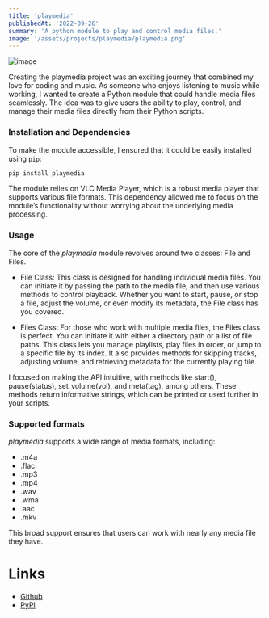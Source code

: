 ```yaml
---
title: 'playmedia'
publishedAt: '2022-09-26'
summary: 'A python module to play and control media files.'
image: '/assets/projects/playmedia/playmedia.png'
---
```


![image](/assets/projects/playmedia/playmedia.png)

Creating the playmedia project was an exciting journey that combined my love for coding and music. As someone who enjoys listening to music while working, I wanted to create a Python module that could handle media files seamlessly. The idea was to give users the ability to play, control, and manage their media files directly from their Python scripts.

### Installation and Dependencies
To make the module accessible, I ensured that it could be easily installed using `pip`:

```bash
pip install playmedia
```

The module relies on VLC Media Player, which is a robust media player that supports various file formats. This dependency allowed me to focus on the module’s functionality without worrying about the underlying media processing.

### Usage
The core of the *playmedia* module revolves around two classes: File and Files.

- File Class: This class is designed for handling individual media files. You can initiate it by passing the path to the media file, and then use various methods to control playback. Whether you want to start, pause, or stop a file, adjust the volume, or even modify its metadata, the File class has you covered.

- Files Class: For those who work with multiple media files, the Files class is perfect. You can initiate it with either a directory path or a list of file paths. This class lets you manage playlists, play files in order, or jump to a specific file by its index. It also provides methods for skipping tracks, adjusting volume, and retrieving metadata for the currently playing file.

I focused on making the API intuitive, with methods like start(), pause(status), set_volume(vol), and meta(tag), among others. These methods return informative strings, which can be printed or used further in your scripts.

### Supported formats

*playmedia* supports a wide range of media formats, including:

- .m4a
- .flac
- .mp3
- .mp4
- .wav
- .wma
- .aac
- .mkv

This broad support ensures that users can work with nearly any media file they have.

# Links
- [Github](https://github.com/satvikvirmani)
- [PyPI](https://pypi.org/project/playmedia/)